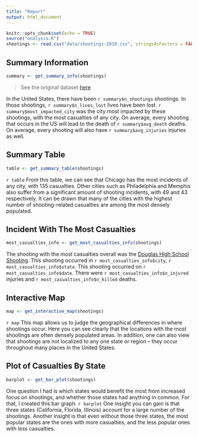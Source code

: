 ```yaml
---
title: "Report"
output: html_document
---
```


```r
knitr::opts_chunk$set(echo = TRUE)
source("analysis.R")
shootings <- read.csv("data/shootings-2018.csv", stringsAsFactors = FALSE)
```

## Summary Information
```r
summary <- get_summary_info(shootings)
```
> See the original dataset [here]("http://www.shootingtracker.com/")

In the United States, there have been `r summary$n_shootings` shootings. In those shootings, `r summary$n_lives_lost` lives have been lost. `r summary$most_impacted_city` was the city most impacted by these shootings, with the most casualties of any city. On average, every shooting that occurs in the US will lead to the death of `r summary$avg_death` deaths. On average, every shooting will also have `r summary$avg_injuries` injuries as well.

## Summary Table
```r
table <- get_summary_table(shootings)
```
`r table`
From this table, we can see that Chicago has the most incidents of any city, with 135 casualties. Other cities such as Philadelphia and Memphis also suffer from a significant amount of shooting incidents, with 49 and 43 respectively. It can be drawn that many of the cities with the highest number of shooting-related casualties are among the most densely populated.

## Incident With The Most Casualties
```r
most_casualties_info <- get_most_casualties_info(shootings)
```
The shooting with the most casualties overall was the [Douglas High School Shooting](https://www.nytimes.com/2018/02/14/us/parkland-school-shooting.html). This shooting occurred in `r most_casualties_info$city`, `r most_casualties_info$state`. This shooting occurred on `r most_casualties_info$date`. There were `r most_casualties_info$n_injured` injuries and `r most_casualties_info$n_killed` deaths.

## Interactive Map
```r
map <- get_interactive_map(shootings)
```
`r map`
This map allows us to judge the geographical differences in where shootings occur. Here you can see clearly that the locations with the most shootings are often densely populated areas. In addition, one can also view that shootings are not localized to any one state or region -- they occur throughout many places in the United States. 

## Plot of Casualties By State
```r
barplot <- get_bar_plot(shootings)
```
One question I had is which states would benefit the most from increased focus on shootings, and whether those states had anything in common. For that, I created this bar graph.
`r barplot`
One insight you can gain is that three states (California, Florida, Illinois) account for a large number of the shootings. Another insight is that even without those three states, the most popular states are the ones with more casualties, and the less popular ones with less casualties.